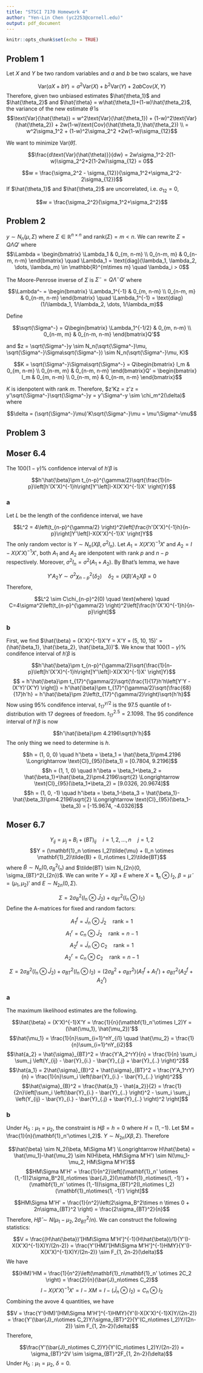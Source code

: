 ```yaml
---
title: "STSCI 7170 Homework 4"
author: "Yen-Lin Chen (yc2253@cornell.edu)"
output: pdf_document
---
```



```r
knitr::opts_chunk$set(echo = TRUE)
```


## Problem 1

Let $X$ and $Y$ be two random variables and $a$ and $b$ be two scalars, we have 

$$\text{Var}(aX+bY) = a^2\text{Var}(X) + b^2\text{Var}(Y) + 2ab\text{Cov}(X, Y)$$
Therefore, given two unbiased estimates $\hat{\theta_1}$ and $\hat{\theta_2}$ and $\hat{\theta} = w\hat{\theta_1}+(1-w)\hat{\theta_2}$, the variance of the new estimate $\hat{\theta}$ is
$$\text{Var}(\hat{\theta}) = w^2\text{Var}(\hat{\theta_1}) + (1-w)^2\text{Var}(\hat{\theta_2}) + 2w(1-w)\text{Cov}(\hat{\theta_1},\hat{\theta_2}) \\ 
= w^2\sigma_1^2 + (1-w)^2\sigma_2^2 +2w(1-w)\sigma_{12}$$

We want to minimize $\text{Var}(\hat{\theta})$. 

$$\frac{d\text{Var}(\hat{\theta)}}{dw} = 2w\sigma_1^2-2(1-w)\sigma_2^2+2(1-2w)\sigma_{12} = 0$$

$$w = \frac{\sigma_2^2 - \sigma_{12}}{\sigma_1^2+\sigma_2^2-2\sigma_{12}}$$
If $\hat{\theta_1}$ and $\hat{\theta_2}$ are uncorrelated, i.e. $\sigma_{12}=0$, 

$$w = \frac{\sigma_2^2}{\sigma_1^2+\sigma_2^2}$$



## Problem 2


$y \sim N_n(\mu, \Sigma)$ where $\Sigma \in \mathbb{R}^{n\times n}$ and $\text{rank}(\Sigma) = m < n$. We can rewrite $\Sigma = Q\Lambda Q'$ where 
$$\Lambda = \begin{bmatrix} \Lambda_1 & 0_{m, n-m} \\
0_{n-m, m} & 0_{n-m, n-m} \end{bmatrix} \quad \Lambda_1 = \text{diag}(\lambda_1, \lambda_2, \dots, \lambda_m) \in \mathbb{R}^{m\times m} \quad \lambda_i > 0$$

The Moore-Penrose inverse of $\Sigma$ is $\Sigma^- = Q\Lambda^-Q'$ where

$$\Lambda^- = \begin{bmatrix} \Lambda_1^{-1} & 0_{m, n-m} \\
0_{n-m, m} & 0_{n-m, n-m} \end{bmatrix} \quad \Lambda_1^{-1} = \text{diag}(1/\lambda_1, 1/\lambda_2, \dots, 1/\lambda_m)$$

Define 

$$\sqrt{\Sigma^-} = Q\begin{bmatrix} \Lambda_1^{-1/2} & 0_{m, n-m} \\
0_{n-m, m} & 0_{n-m, n-m} \end{bmatrix}Q'$$

and $z = \sqrt{\Sigma^-}y \sim N_n(\sqrt{\Sigma^-}\mu, \sqrt{\Sigma^-}\Sigma\sqrt{\Sigma^-}) \sim N_n(\sqrt{\Sigma^-}\mu, K)$

$$K = \sqrt{\Sigma^-}\Sigma\sqrt{\Sigma^-} = Q\begin{bmatrix} I_m & 0_{m, n-m} \\
0_{n-m, m} & 0_{n-m, n-m} \end{bmatrix}Q' = \begin{bmatrix} I_m & 0_{m, n-m} \\
0_{n-m, m} & 0_{n-m, n-m} \end{bmatrix}$$

$K$ is idenpotent with rank $m$. Therefore, $z'Kz = z'z =  y'\sqrt{\Sigma^-}\sqrt{\Sigma^-}y = y'\Sigma^-y \sim \chi_m^2(\delta)$ where

$$\delta = (\sqrt{\Sigma^-}\mu)'K\sqrt{\Sigma^-}\mu = \mu'\Sigma^-\mu$$




## Problem 3







## Moser 6.4

The $100(1-\gamma)\%$ confidence interval of $h'\beta$ is

$$h'\hat{\beta}\pm t_{n-p}^{\gamma/2}\sqrt{\frac{1}{n-p}\left[h'(X'X)^{-1}h\right]Y'\left[I-X(X'X)^{-1}X' \right]Y}$$


### a

Let $L$ be the length of the confidence interval, we have

$$L^2 = 4\left(t_{n-p}^{\gamma/2} \right)^2\left[\frac{h'(X'X)^{-1}h}{n-p}\right]Y'\left[I-X(X'X)^{-1}X' \right]Y$$
The only random vector is $Y \sim N_n(X\beta, \sigma^2I_n)$. Let $A_1 = X(X'X)^{-1}X'$ and $A_2 = I - X(X'X)^{-1}X'$, both $A_1$ and $A_2$ are idenpotent with rank $p$ and $n-p$ respectively. Moreover, $\sigma^2I_n = \sigma^2(A_1+A_2)$. By Bhat's lemma, we have 

$$Y'A_2Y \sim \sigma^2\chi_{n-p}^2(\delta_2) \quad \delta_2 = (X\beta)'A_2X\beta = 0$$
Therefore, 

$$L^2 \sim C\chi_{n-p}^2(0) \quad \text{where} \quad C=4\sigma^2\left(t_{n-p}^{\gamma/2} \right)^2\left[\frac{h'(X'X)^{-1}h}{n-p}\right]$$


### b

First, we find $\hat{\beta} = (X'X)^{-1}X'Y = X'Y = (5, 10, 15)' = (\hat{\beta_1}, \hat{\beta_2}, \hat{\beta_3})'$. We know that $100(1-\gamma)\%$ condifence interval of $h'\beta$ is

$$h'\hat{\beta}\pm t_{n-p}^{\gamma/2}\sqrt{\frac{1}{n-p}\left[h'(X'X)^{-1}h\right]Y'\left[I-X(X'X)^{-1}X' \right]Y}$$ 
$$ = h'\hat{\beta}\pm t_{17}^{\gamma/2}\sqrt{\frac{1}{17}h'h\left[Y'Y -(X'Y)'(X'Y) \right]} = h'\hat{\beta}\pm t_{17}^{\gamma/2}\sqrt{\frac{68}{17}h'h} = h'\hat{\beta}\pm 2\left(t_{17}^{\gamma/2}\right)\sqrt{h'h}$$
Now using $95\%$ condifence interval, $t_{17}^{\gamma/2}$ is the $97.5$ quantile of t-distribution with $17$ degrees of freedom. $t_{17}^{2.5} = 2.1098$. The $95%$ condifence interval of $h'\beta$ is now

$$h'\hat{\beta}\pm 4.2196\sqrt{h'h}$$
The only thing we need to determine is $h$. 

$$h = (1, 0, 0) \quad h'\beta = \beta_1 = \hat{\beta_1}\pm4.2196 \Longrightarrow \text{CI}_{95}(\beta_1) = [0.7804, 9.2196]$$
$$h = (1, 1, 0) \quad h'\beta = \beta_1+\beta_2 = \hat{\beta_1}+\hat{\beta_2}\pm4.2196\sqrt{2} \Longrightarrow \text{CI}_{95}(\beta_1+\beta_2) = [9.0326, 20.9674]$$
$$h = (1, 0, -1) \quad h'\beta = \beta_1-\beta_3 = \hat{\beta_1}-\hat{\beta_3}\pm4.2196\sqrt{2} \Longrightarrow \text{CI}_{95}(\beta_1-\beta_3) = [-15.9674, -4.0326]$$

## Moser 6.7

$$Y_{ij} = \mu_j + B_i + (BT)_{ij} \quad i = 1,2,\dots, n \quad j=1,2$$
$$Y = (\mathbf{1}_n \otimes I_2)\tilde{\mu} + (I_n \otimes \mathbf{1}_2)\tilde{B} + (I_n\otimes I_2)\tilde{BT}$$
where $\tilde{B} \sim N_n(0, \sigma_B^2I_n)$ and $\tilde{BT} \sim N_{2n}(0, \sigma_{BT}^2I_{2n})$. We can write $Y = X\beta +E$ where $X = \mathbf{1}_n \otimes I_2$, $\beta = \tilde{\mu} = (\mu_1, \mu_2)'$ and $E \sim N_{2n}(0, \Sigma)$. 

$$\Sigma = 2\sigma_B^2(I_n\otimes \bar{J}_2) + \sigma_{BT}^2(I_n\otimes I_2)$$
Define the A-matrices for fixed and random factors: 

$$A_1^f = \bar{J}_n \otimes \bar{J}_2 \quad \text{rank} = 1$$
$$A_1^r = C_n \otimes \bar{J}_2 \quad \text{rank} = n-1$$
$$A_2^f = \bar{J}_n \otimes C_2 \quad \text{rank} = 1$$
$$A_2^r = C_n \otimes C_2 \quad \text{rank} = n-1$$

$$\Sigma = 2\sigma_B^2(I_n\otimes \bar{J}_2) + \sigma_{BT}^2(I_n\otimes I_2) = (2\sigma_B^2+\sigma_{BT}^2)(A_1^f+A_1^r) + \sigma_{BT}^2(A_2^f+A_2^r)$$

### a

The maximum likelihood estimates are the following.

$$\hat{\beta} = (X'X)^{-1}X'Y = \frac{1}{n}(\mathbf{1}_n'\otimes I_2)Y = (\hat{\mu_1}, \hat{\mu_2})'$$
$$\hat{\mu_1} = \frac{1}{n}\sum_{i=1}^nY_{i1} \quad \hat{\mu_2} = \frac{1}{n}\sum_{i=1}^nY_{i2}$$
$$\hat{a_2} = \hat{\sigma}_{BT}^2 = \frac{Y'A_2^rY}{n} = \frac{1}{n} \sum_i \sum_j \left(Y_{ij} - \bar{Y}_{i.} - \bar{Y}_{.j} + \bar{Y}_{..} \right)^2$$
$$\hat{a_1} = 2\hat{\sigma}_{B}^2 + \hat{\sigma}_{BT}^2 = \frac{Y'A_1^rY}{n} = \frac{1}{n}\sum_i \left(\bar{Y}_{i.} - \bar{Y}_{..} \right)^2$$
$$\hat{\sigma}_{B}^2 = \frac{\hat{a_1} - \hat{a_2}}{2} = \frac{1}{2n}\left[\sum_i \left(\bar{Y}_{i.} - \bar{Y}_{..} \right)^2 - \sum_i \sum_j \left(Y_{ij} - \bar{Y}_{i.} - \bar{Y}_{.j} + \bar{Y}_{..} \right)^2 \right]$$

### b

Under $H_0: \mu_1=\mu_2$, the constraint is $H\beta=h=0$ where $H = (1, -1)$. Let $M = \frac{1}{n}(\mathbf{1}_n'\otimes I_2)$. $Y \sim N_{2n}(X\beta, \Sigma)$. Therefore 

$$\hat{\beta} \sim N_2(\beta, M\Sigma M') \Longrightarrow H\hat{\beta} = \hat{\mu_1}-\hat{\mu_2} \sim N(H\beta, HM\Sigma M'H') \sim N(\mu_1-\mu_2, HM\Sigma M'H')$$
$$HM\Sigma M'H' = \frac{1}{n^2}\left[(\mathbf{1}_n' \otimes (1,-1))2\sigma_B^2(I_n\otimes \bar{J}_2)(\mathbf{1}_n\otimes(1, -1)') + (\mathbf{1}_n' \otimes (1,-1))\sigma_{BT}^2(I_n\otimes I_2)(\mathbf{1}_n\otimes(1, -1)') \right]$$

$$HM\Sigma M'H' = \frac{1}{n^2}\left(2\sigma_B^2\times n \times 0 + 2n\sigma_{BT}^2 \right) = \frac{2\sigma_{BT}^2}{n}$$
Therefore, $H\hat{\beta} \sim N(\mu_1-\mu_2, 2\sigma_{BT}^2/n)$. We can construct the following statistics:

$$V = \frac{(H\hat{\beta})'[HM\Sigma M'H']^{-1}(H\hat{\beta})/1}{Y'(I-X(X'X)^{-1}X)Y/(2n-2)} = \frac{Y'(HM)'[HM\Sigma M'H']^{-1}HMY}{Y'(I-X(X'X)^{-1}X)Y/(2n-2)} \sim F_{1, 2n-2}(\delta)$$
We have 

$$(HM)'HM = \frac{1}{n^2}\left(\mathbf{1}_n\mathbf{1}_n' \otimes 2C_2 \right) = \frac{2}{n}(\bar{J}_n\otimes C_2)$$
$$I - X(X'X)^{-1}X' = I-XM = I - (\bar{J}_n \otimes I_2) = C_n \otimes I_2$$
Combining the avove 4 quantities, we have

$$V = \frac{Y'(HM)'[HM\Sigma M'H']^{-1}HMY}{Y'(I-X(X'X)^{-1}X)Y/(2n-2)} = \frac{Y'(\bar{J}_n\otimes C_2)Y/\sigma_{BT}^2}{Y'(C_n\otimes I_2)Y/(2n-2)} \sim F_{1, 2n-2}(\delta)$$
Therefore, 

$$\frac{Y'(\bar{J}_n\otimes C_2)Y}{Y'(C_n\otimes I_2)Y/(2n-2)} = \sigma_{BT}^2V \sim \sigma_{BT}^2F_{1, 2n-2}(\delta)$$
Under $H_0:\mu_1=\mu_2$, $\delta = 0$. 





